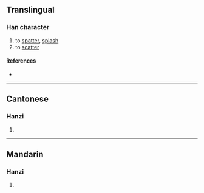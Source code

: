 {{character info/new}}
==Translingual==

===Han character===
{{Han char|rn=85|rad=水|as=19|sn=22|four=34186|canj=EHUC|ids=⿰氵贊}}

# to [[spatter]], [[splash]]
# to [[scatter]]

====References====
* {{Han ref|kx=0663.130|dkj=18775|dj=1072.070|hdz=31795.050|uh=7052|ud=28754|bh=F6EB|bd=63211}}

----

==Cantonese==

===Hanzi===
{{yue-hanzi|jyut=|y=jaan3, jaan6}}

# {{defn|lang=yue|sort=水19}}

----

==Mandarin==

===Hanzi===
{{cmn-hanzi|pin=[[zàn]] ([[zan4]]), [[cuán]] ([[cuan4]])|wg=tsan<sup>4</sup>, ts'uan<sup>4</sup>}}

# {{defn|lang=cmn|sort=水19}}